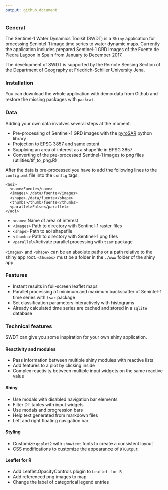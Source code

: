```yaml
---
output: github_document
---
```


### General

The Sentinel-1 Water Dynamics Toolkit (SWDT) is a `Shiny` application for processing Senintel-1 image time series to water dynamic maps. Currently the application includes prepared Sentinel-1 GRD images of the Fuente de Piedra Lagoon in Spain from January to December 2017.

The development of SWDT is supported by the Remote Sensing Section of the Department of Geography at Friedrich-Schiller University Jena.

### Installation

You can download the whole application with demo data from Github and restore the missing packages with `packrat`.

### Data

Adding your own data involves several steps at the moment.

* Pre-processing of Sentinel-1 GRD images with the [pyroSAR](https://github.com/johntruckenbrodt/pyroSAR) python library
* Projection to EPSG 3857 and same extent
* Supplying an area of interest as a shapefile in EPSG 3857 
* Converting of the pre-processed Sentinel-1 images to png files (utilities/tif_to_png.R)

After the data is pre-processed you have to add the following lines to the `config.xml` file into the `config` tags.

```
<aoi>
  <name>Fuente</name>
  <images>./data/fuente</images>
  <shape>./data/fuente</shape>
  <thumbs>/thumb/fuente</thumbs>
  <parallel>False</parallel>
</aoi>

```
* `<name>` Name of area of interest
* `<images>` Path to directory with Sentinel-1 raster files
* `<shape>` Path to aoi shapefile
* `<thumbs>` Path to directory with Sentinel-1 png files
* `<parallel>`Activate parallel processing with `tsar` package

`<images>` and `<shape>` can be an absolute paths or a path relative to the shiny app root. `<thumbs>` must be a folder in the `./www` folder of the shiny app.

### Features

* Instant results in full-screen leaflet maps
* Parallel processing of minimum and maximum backscatter of Senintel-1 time series with `tsar` package
* Set classification parameters interactively with histograms
* Already calculated time series are cached and stored in a `sqlite` database

### Technical features

SWDT can give you some inspiration for your own shiny application. 

#### Reactivity and modules

* Pass information between multiple shiny modules with reactive lists
* Add features to a plot by clicking inside
* Complex reactivity between multiple input widgets on the same reactive value

#### Shiny

* Use modals with disabled navigation bar elements
* Filter DT tables with input widgets
* Use modals and progression bars
* Help text generated from markdown files
* Left and right floating navigation bar 

#### Styling

* Customize `ggplot2` with `showtext` fonts to create a consistent layout
* CSS modifications to customize the appearance of `DTOutput`

#### Leaflet for R

* Add Leaflet.OpacityControls plugin to `Leaflet for R`
* Add referenced png images to map
* Change the label of categorical legend entries
